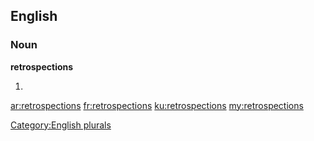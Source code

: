 ==English==

===Noun===
'''retrospections'''

# {{plural of|retrospection}}

[[Category:English plurals]]

[[ar:retrospections]]
[[fr:retrospections]]
[[ku:retrospections]]
[[my:retrospections]]